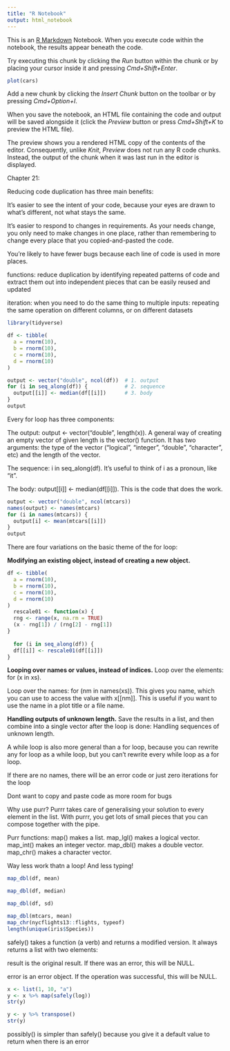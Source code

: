 ```yaml
---
title: "R Notebook"
output: html_notebook
---
```


This is an [R Markdown](http://rmarkdown.rstudio.com) Notebook. When you execute code within the notebook, the results appear beneath the code. 

Try executing this chunk by clicking the *Run* button within the chunk or by placing your cursor inside it and pressing *Cmd+Shift+Enter*. 

```r
plot(cars)
```

Add a new chunk by clicking the *Insert Chunk* button on the toolbar or by pressing *Cmd+Option+I*.

When you save the notebook, an HTML file containing the code and output will be saved alongside it (click the *Preview* button or press *Cmd+Shift+K* to preview the HTML file). 

The preview shows you a rendered HTML copy of the contents of the editor. Consequently, unlike *Knit*, *Preview* does not run any R code chunks. Instead, the output of the chunk when it was last run in the editor is displayed.

Chapter 21:

Reducing code duplication has three main benefits:

It’s easier to see the intent of your code, because your eyes are drawn to what’s different, not what stays the same.

It’s easier to respond to changes in requirements. As your needs change, you only need to make changes in one place, rather than remembering to change every place that you copied-and-pasted the code.

You’re likely to have fewer bugs because each line of code is used in more places.

functions: reduce duplication by identifying repeated patterns of code and extract them out into independent pieces that can be easily reused and updated

iteration: when you need to do the same thing to multiple inputs: repeating the same operation on different columns, or on different datasets

```r
library(tidyverse)
```


```r
df <- tibble(
  a = rnorm(10),
  b = rnorm(10),
  c = rnorm(10),
  d = rnorm(10)
)
```

```r
output <- vector("double", ncol(df))  # 1. output
for (i in seq_along(df)) {            # 2. sequence
  output[[i]] <- median(df[[i]])      # 3. body
}
output
```

Every for loop has three components:

The output: output <- vector("double", length(x)). A general way of creating an empty vector of given length is the vector() function. It has two arguments: the type of the vector (“logical”, “integer”, “double”, “character”, etc) and the length of the vector.

The sequence: i in seq_along(df). It’s useful to think of i as a pronoun, like “it”.

The body: output[[i]] <- median(df[[i]]). This is the code that does the work. 


```r
output <- vector("double", ncol(mtcars))
names(output) <- names(mtcars)
for (i in names(mtcars)) {
  output[i] <- mean(mtcars[[i]])
}
output
```

There are four variations on the basic theme of the for loop:

**Modifying an existing object, instead of creating a new object.**

```r
df <- tibble(
  a = rnorm(10),
  b = rnorm(10),
  c = rnorm(10),
  d = rnorm(10)
)
  rescale01 <- function(x) {
  rng <- range(x, na.rm = TRUE)
  (x - rng[1]) / (rng[2] - rng[1])
}
  
  for (i in seq_along(df)) {
  df[[i]] <- rescale01(df[[i]])
}
```

**Looping over names or values, instead of indices.**
Loop over the elements: for (x in xs). 

Loop over the names: for (nm in names(xs)). This gives you name, which you can use to access the value with x[[nm]]. This is useful if you want to use the name in a plot title or a file name.

**Handling outputs of unknown length.**
Save the results in a list, and then combine into a single vector after the loop is done:
Handling sequences of unknown length.


A while loop is also more general than a for loop, because you can rewrite any for loop as a while loop, but you can’t rewrite every while loop as a for loop.

If there are no names, there will be an error code or just zero iterations for the loop

Dont want to copy and paste code as more room for bugs 

Why use purr?
Purrr takes care of generalising your solution to every element in the list.
With purrr, you get lots of small pieces that you can compose together with the pipe.

Purr functions:
map() makes a list.
map_lgl() makes a logical vector.
map_int() makes an integer vector.
map_dbl() makes a double vector.
map_chr() makes a character vector.

Way less work thatn a loop! And less typing!
```r
map_dbl(df, mean)

map_dbl(df, median)

map_dbl(df, sd)

```

```r
map_dbl(mtcars, mean)
map_chr(nycflights13::flights, typeof)
length(unique(iris$Species))
```

safely() takes a function (a verb) and returns a modified version. It always returns a list with two elements:

result is the original result. If there was an error, this will be NULL.

error is an error object. If the operation was successful, this will be NULL.

```r
x <- list(1, 10, "a")
y <- x %>% map(safely(log))
str(y)
```

```r
y <- y %>% transpose()
str(y)
```
possibly() is simpler than safely() because you give it a default value to return when there is an error



